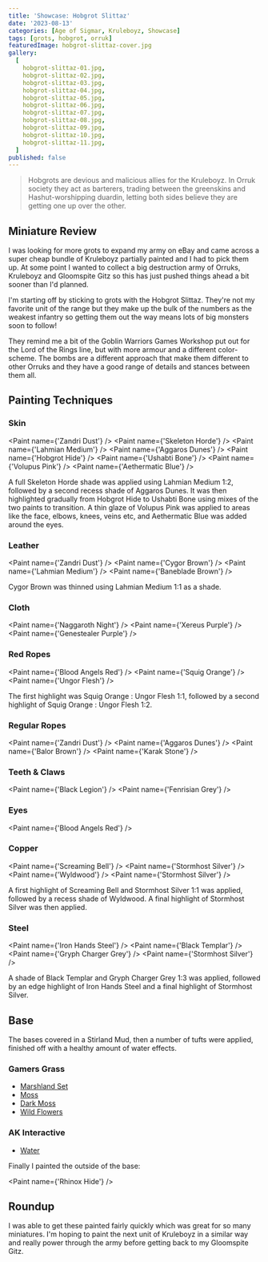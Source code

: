 ```yaml
---
title: 'Showcase: Hobgrot Slittaz'
date: '2023-08-13'
categories: [Age of Sigmar, Kruleboyz, Showcase]
tags: [grots, hobgrot, orruk]
featuredImage: hobgrot-slittaz-cover.jpg
gallery:
  [
    hobgrot-slittaz-01.jpg,
    hobgrot-slittaz-02.jpg,
    hobgrot-slittaz-03.jpg,
    hobgrot-slittaz-04.jpg,
    hobgrot-slittaz-05.jpg,
    hobgrot-slittaz-06.jpg,
    hobgrot-slittaz-07.jpg,
    hobgrot-slittaz-08.jpg,
    hobgrot-slittaz-09.jpg,
    hobgrot-slittaz-10.jpg,
    hobgrot-slittaz-11.jpg,
  ]
published: false
---
```



> Hobgrots are devious and malicious allies for the Kruleboyz. In Orruk society they act as barterers, trading between
> the greenskins and Hashut-worshipping duardin, letting both sides believe they are getting one up over the other.

## Miniature Review

I was looking for more grots to expand my army on eBay and came across a super cheap bundle of Kruleboyz partially
painted and I had to pick them up. At some point I wanted to collect a big destruction army of Orruks, Kruleboyz and
Gloomspite Gitz so this has just pushed things ahead a bit sooner than I'd planned.

I'm starting off by sticking to grots with the Hobgrot Slittaz. They're not my favorite unit of the range but they make
up the bulk of the numbers as the weakest infantry so getting them out the way means lots of big monsters soon to
follow!

They remind me a bit of the Goblin Warriors Games Workshop put out for the Lord of the Rings line, but with more armour
and a different color-scheme. The bombs are a different approach that make them different to other Orruks and they have
a good range of details and stances between them all.

## Painting Techniques

### Skin

<Paint name={'Zandri Dust'} />
<Paint name={'Skeleton Horde'} />
<Paint name={'Lahmian Medium'} />
<Paint name={'Aggaros Dunes'} />
<Paint name={'Hobgrot Hide'} />
<Paint name={'Ushabti Bone'} />
<Paint name={'Volupus Pink'} />
<Paint name={'Aethermatic Blue'} />

A full Skeleton Horde shade was applied using Lahmian Medium 1:2, followed by a second recess shade of Aggaros Dunes.
It was then highlighted gradually from Hobgrot Hide to Ushabti Bone using mixes of the two paints to transition.
A thin glaze of Volupus Pink was applied to areas like the face, elbows, knees, veins etc, and Aethermatic Blue was
added around the eyes.

### Leather

<Paint name={'Zandri Dust'} />
<Paint name={'Cygor Brown'} />
<Paint name={'Lahmian Medium'} />
<Paint name={'Baneblade Brown'} />

Cygor Brown was thinned using Lahmian Medium 1:1 as a shade.

### Cloth

<Paint name={'Naggaroth Night'} />
<Paint name={'Xereus Purple'} />
<Paint name={'Genestealer Purple'} />

### Red Ropes

<Paint name={'Blood Angels Red'} />
<Paint name={'Squig Orange'} />
<Paint name={'Ungor Flesh'} />

The first highlight was Squig Orange : Ungor Flesh 1:1, followed by a second highlight of Squig Orange : Ungor Flesh 1:2.

### Regular Ropes

<Paint name={'Zandri Dust'} />
<Paint name={'Aggaros Dunes'} />
<Paint name={'Balor Brown'} />
<Paint name={'Karak Stone'} />

### Teeth & Claws

<Paint name={'Black Legion'} />
<Paint name={'Fenrisian Grey'} />

### Eyes

<Paint name={'Blood Angels Red'} />

### Copper

<Paint name={'Screaming Bell'} />
<Paint name={'Stormhost Silver'} />
<Paint name={'Wyldwood'} />
<Paint name={'Stormhost Silver'} />

A first highlight of Screaming Bell and Stormhost Silver 1:1 was applied, followed by a recess shade of Wyldwood.
A final highlight of Stormhost Silver was then applied.

### Steel

<Paint name={'Iron Hands Steel'} />
<Paint name={'Black Templar'} />
<Paint name={'Gryph Charger Grey'} />
<Paint name={'Stormhost Silver'} />

A shade of Black Templar and Gryph Charger Grey 1:3 was applied, followed by an edge highlight of Iron Hands Steel and
a final highlight of Stormhost Silver.

## Base

The bases covered in a Stirland Mud, then a number of tufts were applied, finished off with a healthy amount of
water effects.

### Gamers Grass

- [Marshland Set](https://gamersgrass.com/product/marshland-set/)
- [Moss](https://gamersgrass.com/product/moss-2mm/)
- [Dark Moss](https://gamersgrass.com/product/dark-moss-2mm/)
- [Wild Flowers](https://gamersgrass.com/product/wild-flowers-set/)

### AK Interactive

- [Water](https://ak-interactive.com/product/puddles-60ml/)

Finally I painted the outside of the base:

<Paint name={'Rhinox Hide'} />

## Roundup

I was able to get these painted fairly quickly which was great for so many miniatures. I'm hoping to paint the next
unit of Kruleboyz in a similar way and really power through the army before getting back to my Gloomspite Gitz.
